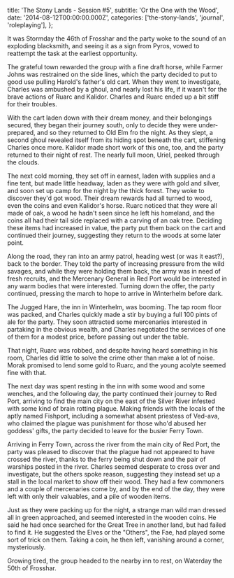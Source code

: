   title: 'The Stony Lands - Session #5',
  subtitle: 'Or the One with the Wood',
  date: '2014-08-12T00:00:00.000Z',
  categories: ['the-stony-lands', 'journal', 'roleplaying'],
};

It was Stormday the 46th of Frosshar and the party woke to the sound of an
exploding blacksmith, and seeing it as a sign from Pyros, vowed to reattempt the
task at the earliest opportunity.

The grateful town rewarded the group with a fine draft horse, while Farmer Johns
was restrained on the side lines, which the party decided to put to good use
pulling Harold's father's old cart. When they went to investigate, Charles was
ambushed by a ghoul, and nearly lost his life, if it wasn't for the brave
actions of Ruarc and Kalidor. Charles and Ruarc ended up a bit stiff for their
troubles.

With the cart laden down with their dream money, and their belongings secured,
they began their journey south, only to decide they were under-prepared, and so
they returned to Old Elm fro the night. As they slept, a second ghoul revealed
itself from its hiding spot beneath the cart, stiffening Charles once more.
Kalidor made short work of this one, too, and the party returned to their night
of rest. The nearly full moon, Uriel, peeked through the clouds.

The next cold morning, they set off in earnest, laden with supplies and a fine
tent, but made little headway, laden as they were with gold and silver, and soon
set up camp for the night by the thick forest. They woke to discover they'd got
wood. Their dream rewards had all turned to wood, even the coins and even
Kalidor's horse. Ruarc noticed that they were all made of oak, a wood he hadn't
seen since he left his homeland, and the coins all had their tail side replaced
with a carving of an oak tree. Deciding these items had increased in value, the
party put them back on the cart and continued their journey, suggesting they
return to the woods at some later point.

Along the road, they ran into an army patrol, heading west (or was it east?),
back to the border. They told the party of increasing pressure from the wild
savages, and while they were holding them back, the army was in need of fresh
recruits, and the Mercenary General in Red Port would be interested in any warm
bodies that were interested. Turning down the offer, the party continued,
pressing the march to hope to arrive in Winterhelm before dark.

The Jugged Hare, the inn in Winterhelm, was booming. The tap room floor was
packed, and Charles quickly made a stir by buying a full 100 pints of ale for
the party. They soon attracted some mercenaries interested in partaking in the
obvious wealth, and Charles negotiated the services of one of them for a modest
price, before passing out under the table.

That night, Ruarc was robbed, and despite having heard something in his room,
Charles did little to solve the crime other than make a lot of noise. Morak
promised to lend some gold to Ruarc, and the young acolyte seemed fine with
that.

The next day was spent resting in the inn with some wood and some wenches, and
the following day, the party continued their journey to Red Port, arriving to
find the main city on the east of the Silver River infested with some kind of
brain rotting plague. Making friends with the locals of the aptly named
Fishport, including a somewhat absent priestess of Ved-ava, who claimed the
plague was punishment for those who'd abused her goddess' gifts, the party
decided to leave for the busier Ferry Town.

Arriving in Ferry Town, across the river from the main city of Red Port, the
party was pleased to discover that the plague had not appeared to have crossed
the river, thanks to the ferry being shut down and the pair of warships posted
in the river. Charles seemed desperate to cross over and investigate, but the
others spoke reason, suggesting they instead set up a stall in the local market
to show off their wood. They had a few commoners and a couple of mercenaries
come by, and by the end of the day, they were left with only their valuables,
and a pile of wooden items.

Just as they were packing up for the night, a strange man wild man dressed all
in green approached, and seemed interested in the wooden coins. He said he had
once searched for the Great Tree in another land, but had failed to find it. He
suggested the Elves or the "Others", the Fae, had played some sort of trick on
them. Taking a coin, he then left, vanishing around a corner, mysteriously.

Growing tired, the group headed to the nearby inn to rest, on Waterday the 50th
of Frosshar.
